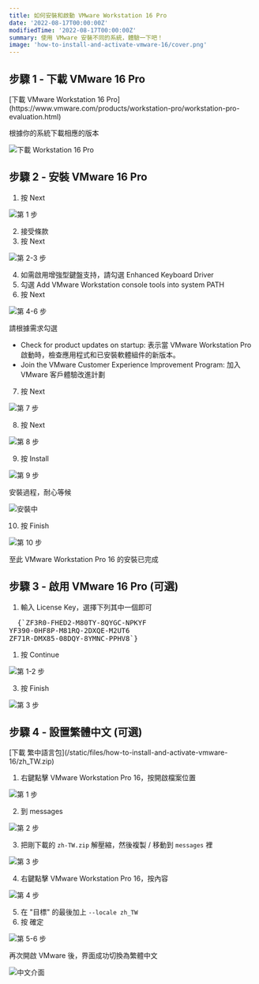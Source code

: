 ```yaml
---
title: 如何安裝和啟動 VMware Workstation 16 Pro
date: '2022-08-17T00:00:00Z'
modifiedTime: '2022-08-17T00:00:00Z'
summary: 使用 VMware 安裝不同的系統，體驗一下吧！
image: 'how-to-install-and-activate-vmware-16/cover.png'
---
```


## 步驟 1 - 下載 VMware 16 Pro

<Alert icon='🔗' title='連結' color='blue' radius='md'>
  [下載 VMware Workstation 16
  Pro](https://www.vmware.com/products/workstation-pro/workstation-pro-evaluation.html)
</Alert>

根據你的系統下載相應的版本

![下載 Workstation 16 Pro](</static/images/blog/how-to-install-and-activate-vmware-16/step-1(1).png>)

## 步驟 2 - 安裝 VMware 16 Pro

1. 按 Next

![第 1 步](</static/images/blog/how-to-install-and-activate-vmware-16/step-2(1).png>)

2. 接受條款
3. 按 Next

![第 2-3 步](</static/images/blog/how-to-install-and-activate-vmware-16/step-2(2-3).png>)

4. 如需啟用增強型鍵盤支持，請勾選 Enhanced Keyboard Driver
5. 勾選 Add VMware Workstation console tools into system PATH
6. 按 Next

![第 4-6 步](</static/images/blog/how-to-install-and-activate-vmware-16/step-2(4-6).png>)

請根據需求勾選

- Check for product updates on startup: 表示當 VMware Workstation Pro 啟動時，檢查應用程式和已安裝軟體組件的新版本。
- Join the VMware Customer Experience Improvement Program: 加入 VMware 客戶體驗改進計劃

7. 按 Next

![第 7 步](</static/images/blog/how-to-install-and-activate-vmware-16/step-2(7).png>)

8. 按 Next

![第 8 步](</static/images/blog/how-to-install-and-activate-vmware-16/step-2(8).png>)

9. 按 Install

![第 9 步](</static/images/blog/how-to-install-and-activate-vmware-16/step-2(9).png>)

<Alert icon='💡' title='提示' color='yellow' radius='md'>
  安裝過程，耐心等候
</Alert>

![安裝中](/static/images/blog/how-to-install-and-activate-vmware-16/installing.png)

10. 按 Finish

![第 10 步](</static/images/blog/how-to-install-and-activate-vmware-16/step-2(10).png>)

至此 VMware Workstation Pro 16 的安裝已完成

## 步驟 3 - 啟用 VMware 16 Pro (可選)

1. 輸入 License Key，選擇下列其中一個即可

<Pre>
  {`ZF3R0-FHED2-M80TY-8QYGC-NPKYF
YF390-0HF8P-M81RQ-2DXQE-M2UT6
ZF71R-DMX85-08DQY-8YMNC-PPHV8`}
</Pre>

1. 按 Continue

![第 1-2 步](</static/images/blog/how-to-install-and-activate-vmware-16/step-3(1-2).png>)

3. 按 Finish

![第 3 步](</static/images/blog/how-to-install-and-activate-vmware-16/step-3(3).png>)

## 步驟 4 - 設置繁體中文 (可選)

<Alert icon='🔗' title='連結' color='blue' radius='md'>
  [下載
  繁中語言包](/static/files/how-to-install-and-activate-vmware-16/zh_TW.zip)
</Alert>

1. 右鍵點擊 VMware Workstation Pro 16，按開啟檔案位置

![第 1 步](</static/images/blog/how-to-install-and-activate-vmware-16/step-4(1).png>)

2. 到 messages

![第 2 步](</static/images/blog/how-to-install-and-activate-vmware-16/step-4(2).png>)

3. 把剛下載的 `zh-TW.zip` 解壓縮，然後複製 / 移動到 `messages` 裡

![第 3 步](</static/images/blog/how-to-install-and-activate-vmware-16/step-4(3).png>)

4. 右鍵點擊 VMware Workstation Pro 16，按內容

![第 4 步](</static/images/blog/how-to-install-and-activate-vmware-16/step-4(4).png>)

5. 在 "目標" 的最後加上 `--locale zh_TW`
6. 按 確定

![第 5-6 步](</static/images/blog/how-to-install-and-activate-vmware-16/step-4(5-6).png>)

再次開啟 VMware 後，界面成功切換為繁體中文

![中文介面](/static/images/blog/how-to-install-and-activate-vmware-16/chinese.png)
